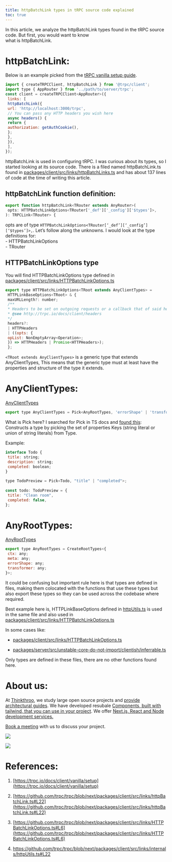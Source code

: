 ```yaml
---
title: httpBatchLink types in tRPC source code explained
toc: true
---
```


In this article, we analyze the httpBatchLink types found in the tRPC source code. But first, you would want to know  
what is httpBatchLink.

# **httpBatchLink:**

Below is an example picked from the [tRPC vanilla setup guide](https://trpc.io/docs/client/vanilla/setup).

```javascript
import { createTRPCClient, httpBatchLink } from '@trpc/client';
import type { AppRouter } from '../path/to/server/trpc';
const client = createTRPCClient<AppRouter>({
 links: [
 httpBatchLink({
 url: 'http://localhost:3000/trpc',
 // You can pass any HTTP headers you wish here
 async headers() {
 return {
 authorization: getAuthCookie(),
 };
 },
 }),
 ],
});
```

httpBatchLink is used in configuring tRPC. I was curious about its types, so I started looking at its source code. There is a filed named httpBatchLink.ts found in [packages/client/src/links/httpBatchLinks.ts](https://github.com/trpc/trpc/blob/next/packages/client/src/links/httpBatchLink.ts#L22) and has about 137 lines of code at the time of writing this article.

## **httpBatchLink function definition:**

```javascript
export function httpBatchLink<TRouter extends AnyRouter>(
 opts: HTTPBatchLinkOptions<TRouter['_def']['_config']['$types']>,
): TRPCLink<TRouter> {
```

opts are of type `HTTPBatchLinkOptions<TRouter[‘_def’][‘_config’][‘$types’]>,`. Let’s follow along the unknowns. I would look at the type definitions for:  
\- HTTPBatchLinkOptions  
\- TRouter

## **HTTPBatchLinkOptions type**

You will find HTTPBatchLinkOptions type defined in [packages/client/src/links/HTTPBatchLinkOptions.ts](https://github.com/trpc/trpc/blob/next/packages/client/src/links/HTTPBatchLinkOptions.ts#L6)

```javascript
export type HTTPBatchLinkOptions<TRoot extends AnyClientTypes> =
 HTTPLinkBaseOptions<TRoot> & {
 maxURLLength?: number;
 /**
 * Headers to be set on outgoing requests or a callback that of said headers
 * @see http://trpc.io/docs/client/headers
 */
 headers?:
 | HTTPHeaders
 | ((opts: {
 opList: NonEmptyArray<Operation>;
 }) => HTTPHeaders | Promise<HTTPHeaders>);
 };
```

`<TRoot extends AnyClientTypes>` is a generic type that extends AnyClientTypes, This means that the generic type must at least have the properties and structure of the type it extends.

# **AnyClientTypes:**

[AnyClientTypes](https://github.com/trpc/trpc/blob/next/packages/server/src/unstable-core-do-not-import/clientish/inferrable.ts#L3)

```javascript
export type AnyClientTypes = Pick<AnyRootTypes, 'errorShape' | 'transformer'>;
```

What is Pick here? I searched for Pick in TS docs and [found this](https://www.typescriptlang.org/docs/handbook/utility-types.html#picktype-keys):  
Constructs a type by picking the set of properties Keys (string literal or union of string literals) from Type.

Example:

```javascript
interface Todo {
 title: string;
 description: string;
 completed: boolean;
}
 
type TodoPreview = Pick<Todo, "title" | "completed">;
 
const todo: TodoPreview = {
 title: "Clean room",
 completed: false,
};
```

# **AnyRootTypes:**

[AnyRootTypes](https://github.com/trpc/trpc/blob/next/packages/server/src/unstable-core-do-not-import/rootConfig.ts#L95)

```javascript
export type AnyRootTypes = CreateRootTypes<{
 ctx: any;
 meta: any;
 errorShape: any;
 transformer: any;
}>;
```

It could be confusing but important rule here is that types are defined in files, making them colocated with the functions that use these types but also export these types so they can be used across the codebase where required.

Best example here is, HTTPLinkBaseOptions defined in [httpUtils.ts](https://github.com/trpc/trpc/blob/next/packages/client/src/links/internals/httpUtils.ts#L22) is used in the same file and also used in [packages/client/src/links/HTTPBatchLinkOptions.ts](https://github.com/trpc/trpc/blob/next/packages/client/src/links/HTTPBatchLinkOptions.ts#L6)

In some cases like:

* [packages/client/src/links/HTTPBatchLinkOptions.ts](https://github.com/trpc/trpc/blob/next/packages/client/src/links/HTTPBatchLinkOptions.ts#L6)
    
* [packages/server/src/unstable-core-do-not-import/clientish/inferrable.ts](https://github.com/trpc/trpc/blob/next/packages/server/src/unstable-core-do-not-import/clientish/inferrable.ts#L3)
    

Only types are defined in these files, there are no other functions found here.

# **About us:**

At [Thinkthroo](https://thinkthroo.com/), we study large open source projects and [provide architectural guides](https://app.thinkthroo.com/architecture). We have developed resubale [Components, built with tailwind, that you can use in your project](https://thinkthroo.com/components). We offer [Next.js, React and Node development services.](https://thinkthroo.com/components)

[Book a meeting](https://cal.com/team-thinkthroo-dxiovj/consultation?date=2024-10-19&month=2024-10) with us to discuss your project.

![](https://miro.medium.com/v2/resize:fit:875/0*GpcLZVm5e_Dwf8tn.png)

![](https://miro.medium.com/v2/resize:fit:875/0*lePdQLioYoaQOt1E.png)

# **References:**

1. [https://trpc.io/docs/client/vanilla/setup](https://trpc.io/docs/client/vanilla/setup)
    
2. [https://github.com/trpc/trpc/blob/next/packages/client/src/links/httpBatchLink.ts#L22](https://github.com/trpc/trpc/blob/next/packages/client/src/links/httpBatchLink.ts#L22)
    
3. [https://github.com/trpc/trpc/blob/next/packages/client/src/links/HTTPBatchLinkOptions.ts#L6](https://github.com/trpc/trpc/blob/next/packages/client/src/links/HTTPBatchLinkOptions.ts#L6)
    
4. https://github.com/trpc/trpc/blob/next/packages/client/src/links/internals/httpUtils.ts#L22
